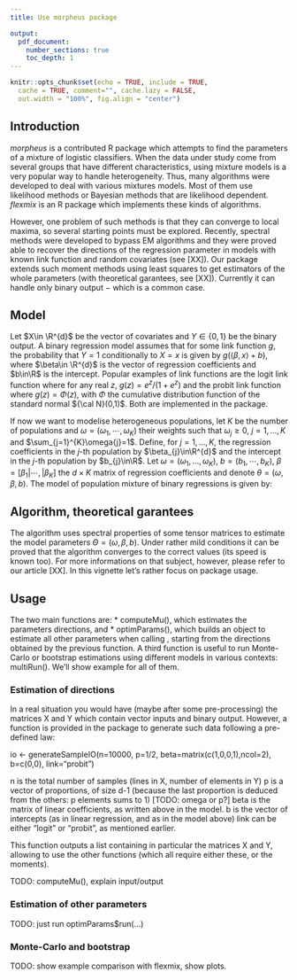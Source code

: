 ```yaml
---
title: Use morpheus package

output:
  pdf_document:
    number_sections: true
    toc_depth: 1
---
```


```r
knitr::opts_chunk$set(echo = TRUE, include = TRUE,
  cache = TRUE, comment="", cache.lazy = FALSE,
  out.width = "100%", fig.align = "center")
```

## Introduction
<!--Tell that we try to learn classification parameters in a non-EM way, using algebric manipulations.-->

*morpheus* is a contributed R package which attempts to find the parameters of a
mixture of logistic classifiers.
When the data under study come from several groups that have different characteristics,
using mixture models is a very popular way to handle heterogeneity.
Thus, many algorithms were developed to deal with various mixtures models.
Most of them use likelihood methods or Bayesian methods that are likelihood dependent.
*flexmix* is an R package which implements these kinds of algorithms.

However, one problem of such methods is that they can converge to local maxima,
so several starting points must be explored.
Recently, spectral methods were developed to bypass EM algorithms and they were proved
able to recover the directions of the regression parameter
in models with known link function and random covariates (see [XX]).
Our package extends such moment methods using least squares to get estimators of the
whole parameters (with theoretical garantees, see [XX]).
Currently it can handle only binary output $-$ which is a common case.

## Model

Let $X\in \R^{d}$ be the vector of covariates and $Y\in \{0,1\}$ be the binary output.
A binary regression model assumes that for some link function $g$, the probability that
$Y=1$ conditionally to $X=x$ is given by $g(\langle \beta, x \rangle +b)$, where
$\beta\in \R^{d}$ is the vector of regression coefficients and $b\in\R$ is the intercept.
Popular examples of link functions are the logit link function where for any real $z$,
$g(z)=e^z/(1+e^z)$ and the probit link function where $g(z)=\Phi(z),$ with $\Phi$
the cumulative distribution function of the standard normal ${\cal N}(0,1)$.
Both are implemented in the package.

If now we want to modelise heterogeneous populations, let $K$ be the number of
populations and $\omega=(\omega_1,\cdots,\omega_K)$ their weights such that
$\omega_{j}\geq 0$, $j=1,\ldots,K$ and $\sum_{j=1}^{K}\omega{j}=1$.
Define, for $j=1,\ldots,K$, the regression coefficients in the $j$-th population
by $\beta_{j}\in\R^{d}$ and the intercept in the $j$-th population by
$b_{j}\in\R$. Let $\omega =(\omega_{1},\ldots,\omega_{K})$,
$b=(b_1,\cdots,b_K)$, $\beta=[\beta_{1} \vert \cdots,\vert \beta_K]$ the $d\times K$
matrix of regression coefficients and denote $\theta=(\omega,\beta,b)$.
The model of population mixture of binary regressions is given by:

\begin{equation}
\label{mixturemodel1}
\PP_{\theta}(Y=1\vert X=x)=\sum^{K}_{k=1}\omega_k g(<\beta_k,x>+b_k).
\end{equation}

## Algorithm, theoretical garantees

The algorithm uses spectral properties of some tensor matrices to estimate the model
parameters $\Theta = (\omega, \beta, b)$. Under rather mild conditions it can be
proved that the algorithm converges to the correct values (its speed is known too).
For more informations on that subject, however, please refer to our article [XX].
In this vignette let's rather focus on package usage.

## Usage
<!--We assume that the random variable $X$ has a Gaussian distribution.
We now focus on the situation where $X\sim \mathcal{N}(0,I_d)$, $I_d$ being the
identity $d\times d$ matrix. All results may be easily extended to the situation
where $X\sim \mathcal{N}(m,\Sigma)$, $m\in \R^{d}$, $\Sigma$ a positive and
symetric $d\times d$ matrix. ***** TODO: take this into account? -->

The two main functions are:
 * computeMu(), which estimates the parameters directions, and
 * optimParams(), which builds an object \code{o} to estimate all other parameters
   when calling \code{o$run()}, starting from the directions obtained by the
   previous function.
A third function is useful to run Monte-Carlo or bootstrap estimations using
different models in various contexts: multiRun(). We'll show example for all of them.

### Estimation of directions

In a real situation you would have (maybe after some pre-processing) the matrices
X and Y which contain vector inputs and binary output.
However, a function is provided in the package to generate such data following a
pre-defined law:

io <- generateSampleIO(n=10000, p=1/2, beta=matrix(c(1,0,0,1),ncol=2), b=c(0,0), link="probit")

n is the total number of samples (lines in X, number of elements in Y)
p is a vector of proportions, of size d-1 (because the last proportion is deduced from
  the others: p elements sums to 1) [TODO: omega or p?]
beta is the matrix of linear coefficients, as written above in the model.
b is the vector of intercepts (as in linear regression, and as in the model above)
link can be either "logit" or "probit", as mentioned earlier.

This function outputs a list containing in particular the matrices X and Y, allowing to
use the other functions (which all require either these, or the moments).

TODO: computeMu(), explain input/output

### Estimation of other parameters

TODO: just run optimParams$run(...)

### Monte-Carlo and bootstrap

TODO: show example comparison with flexmix, show plots.
